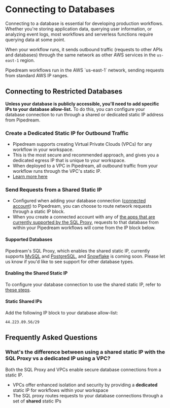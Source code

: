 
# Connecting to Databases
Connecting to a database is essential for developing production workflows. Whether you're storing application data, querying user information, or analyzing event logs, most workflows and serverless functions require querying data at some point.

When your workflow runs, it sends outbound traffic (requests to other APIs and databases) through the same network as other AWS services in the `us-east-1` region.

<Callout type="info">
Pipedream workflows run in the AWS `us-east-1` network, sending requests from standard AWS IP ranges.
</Callout>

## Connecting to Restricted Databases
**Unless your database is publicly accessible, you'll need to add specific IPs to your database allow-list.** To do this, you can configure your database connection to run through a shared or dedicated static IP address from Pipedream.

### Create a Dedicated Static IP for Outbound Traffic
- Pipedream supports creating Virtual Private Clouds (VPCs) for any workflow in your workspace.
- This is the most secure and recommended approach, and gives you a dedicated egress IP that is unique to your workspace.
- When deployed to a VPC in Pipedream, all outbound traffic from your workflow runs through the VPC's static IP.
- [Learn more here](/workflows/vpc)

### Send Requests from a Shared Static IP
- Configured when adding your database connection ([connected account](/connected-accounts)) to Pipedream, you can choose to route network requests through a static IP block.
- When you create a connected account with any of [the apps that are currently supported by the SQL Proxy](#supported-databases), requests to that database from within your Pipedream workflows will come from the IP block below.

#### Supported Databases
Pipedream's SQL Proxy, which enables the shared static IP, currently supports [MySQL](https://pipedream.com/apps/mysql) and [PostgreSQL](https://pipedream.com/apps/postgresql), and [Snowflake](https://pipedream.com/apps/snowflake) is coming soon. Please let us know if you'd like to see support for other database types.

#### Enabling the Shared Static IP
To configure your database connection to use the shared static IP, refer to [these steps](/databases/working-with-sql#getting-started).

#### Static Shared IPs
Add the following IP block to your database allow-list:
```
44.223.89.56/29
```


## Frequently Asked Questions

### What's the difference between using a shared static IP with the SQL Proxy vs a dedicated IP using a VPC?
Both the SQL Proxy and VPCs enable secure database connections from a static IP.
- VPCs offer enhanced isolation and security by providing a **dedicated** static IP for workflows within your workspace
- The SQL proxy routes requests to your database connections through a set of **shared** static IPs